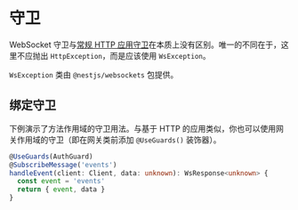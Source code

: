 # 守卫

WebSocket 守卫与[常规 HTTP 应用守卫](/guards)在本质上没有区别。唯一的不同在于，这里不应抛出 `HttpException`，而是应该使用 `WsException`。

<CalloutInfo>

`WsException` 类由 `@nestjs/websockets` 包提供。

</CalloutInfo>

## 绑定守卫

下例演示了方法作用域的守卫用法。与基于 HTTP 的应用类似，你也可以使用网关作用域的守卫（即在网关类前添加 `@UseGuards()` 装饰器）。

```ts
@UseGuards(AuthGuard)
@SubscribeMessage('events')
handleEvent(client: Client, data: unknown): WsResponse<unknown> {
  const event = 'events'
  return { event, data }
}
```
